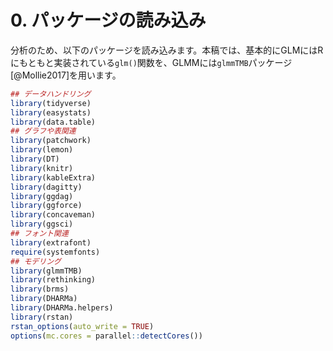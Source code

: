 # 0.  パッケージの読み込み {-}  
分析のため、以下のパッケージを読み込みます。本稿では、基本的にGLMにはRにもともと実装されている`glm()`関数を、GLMMには`glmmTMB`パッケージ[@Mollie2017]を用います。    

```r
## データハンドリング
library(tidyverse)
library(easystats)
library(data.table)
## グラフや表関連
library(patchwork)
library(lemon)
library(DT)
library(knitr)
library(kableExtra)
library(dagitty)
library(ggdag)
library(ggforce)
library(concaveman)
library(ggsci)
## フォント関連
library(extrafont)
require(systemfonts)
## モデリング  
library(glmmTMB)
library(rethinking)
library(brms)
library(DHARMa)
library(DHARMa.helpers)
library(rstan)
rstan_options(auto_write = TRUE) 
options(mc.cores = parallel::detectCores()) 
```


